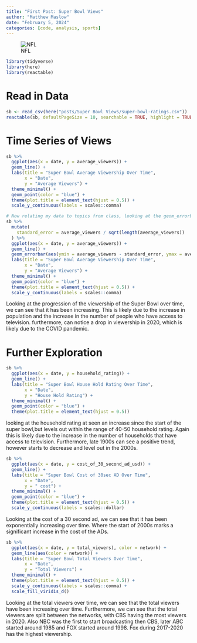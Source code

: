 ```yaml
---
title: "First Post: Super Bowl Views"
author: "Matthew Maslow"
date: "February 5, 2024"
categories: [code, analysis, sports]
---
```


![NFL](nfl.png)

```r
library(tidyverse)
library(here)
library(reactable)
```


# Read in Data

```r
sb <- read_csv(here("posts/Super Bowl Views/super-bowl-ratings.csv"))
reactable(sb, defaultPageSize = 10, searchable = TRUE, highlight = TRUE, striped = TRUE)
```


# Time Series of Views

```r
sb %>%
  ggplot(aes(x = date, y = average_viewers)) +
  geom_line() +
  labs(title = "Super Bowl Average Viewership Over Time",
       x = "Date",
       y = "Average Viewers") +
  theme_minimal() +
  geom_point(color = "blue") +
  theme(plot.title = element_text(hjust = 0.5)) +
  scale_y_continuous(labels = scales::comma)
```
```r
# Now relating my data to topics from class, looking at the geom_errorbar
sb %>%
  mutate(
    standard_error = average_viewers / sqrt(length(average_viewers))
  ) %>%
  ggplot(aes(x = date, y = average_viewers)) +
  geom_line() +
  geom_errorbar(aes(ymin = average_viewers - standard_error, ymax = average_viewers + standard_error)) +
  labs(title = "Super Bowl Average Viewership Over Time",
       x = "Date",
       y = "Average Viewers") +
  theme_minimal() +
  geom_point(color = "blue") +
  theme(plot.title = element_text(hjust = 0.5)) +
  scale_y_continuous(labels = scales::comma)
```


Looking at the progression of the viewership of the Super Bowl over time, we can see that it has been increasing. This is likely due to the increase in population and the increase in the number of people who have access to television. furthermore, can notice a drop in viewership in 2020, which is likely due to the COVID pandemic.


# Further Exploration

```r
sb %>%
  ggplot(aes(x = date, y = household_rating)) +
  geom_line() +
  labs(title = "Super Bowl House Hold Rating Over Time",
       x = "Date",
       y = "House Hold Rating") +
  theme_minimal() +
  geom_point(color = "blue") +
  theme(plot.title = element_text(hjust = 0.5))
```

looking at the household rating at seen an increase since the start of the super bowl,but levels out within the range of 40-50 household rating. Again this is likely due to the increase in the number of households that have access to television. Furthermore, late 1900s can see a positive trend, however starts to decrease and level out in the 2000s.


```r
sb %>%
  ggplot(aes(x = date, y = cost_of_30_second_ad_usd)) +
  geom_line() +
  labs(title = "Super Bowl Cost of 30sec AD Over Time",
       x = "Date",
       y = " cost") +
  theme_minimal() +
  geom_point(color = "blue") +
  theme(plot.title = element_text(hjust = 0.5)) +
  scale_y_continuous(labels = scales::dollar)
```

Looking at the cost of a 30 second ad, we can see that it has been  exponentially increasing over time. Where the start of 2000s marks a significant increase in the cost of the ADs.



```r
sb %>%
  ggplot(aes(x = date, y = total_viewers), color = network) +
  geom_line(aes(color = network)) +
  labs(title = "Super Bowl Total Viewers Over Time",
       x = "Date",
       y = "Total Viewers") +
  theme_minimal() +
  theme(plot.title = element_text(hjust = 0.5)) +
  scale_y_continuous(labels = scales::comma) +
  scale_fill_viridis_d()
```

Looking at the total viewers over time, we can see that the total viewers have been increasing over time. Furthermore, we can see that the total viewers are split between the networks, with CBS having the most viewers in 2020. Also NBC was the first to start broadcasting then CBS, later ABC started around 1985 and FOX started around 1998. Fox during 2017-2020 has the highest viewership.






